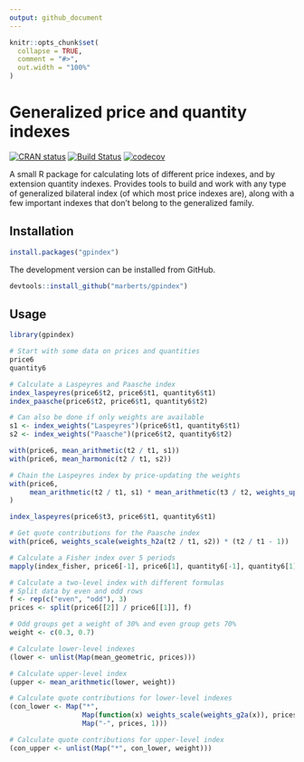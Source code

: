 ```yaml
---
output: github_document
---
```


<!-- README.md is generated from README.Rmd. Please edit that file. -->

```r
knitr::opts_chunk$set(
  collapse = TRUE,
  comment = "#>",
  out.width = "100%"
)
```

# Generalized price and quantity indexes

<!-- Badges -->
[![CRAN status](https://www.r-pkg.org/badges/version/gpindex)](https://cran.r-project.org/package=gpindex)
[![Build Status](https://travis-ci.org/marberts/gpindex.svg?branch=master)](https://travis-ci.org/marberts/gpindex)
[![codecov](https://codecov.io/gh/marberts/gpindex/branch/master/graph/badge.svg)](https://codecov.io/gh/marberts/gpindex)

A small R package for calculating lots of different price indexes, and by extension quantity indexes. Provides tools to build and work with any type of generalized bilateral index (of which most price indexes are), along with a few important indexes that don't belong to the generalized family. 

## Installation

```r
install.packages("gpindex")
```

The development version can be installed from GitHub.

```r
devtools::install_github("marberts/gpindex")
```

## Usage

```r
library(gpindex)

# Start with some data on prices and quantities
price6
quantity6

# Calculate a Laspeyres and Paasche index
index_laspeyres(price6$t2, price6$t1, quantity6$t1)
index_paasche(price6$t2, price6$t1, quantity6$t2)

# Can also be done if only weights are available
s1 <- index_weights("Laspeyres")(price6$t1, quantity6$t1)
s2 <- index_weights("Paasche")(price6$t2, quantity6$t2)

with(price6, mean_arithmetic(t2 / t1, s1))
with(price6, mean_harmonic(t2 / t1, s2))

# Chain the Laspeyres index by price-updating the weights
with(price6, 
     mean_arithmetic(t2 / t1, s1) * mean_arithmetic(t3 / t2, weights_update(t2 / t1, s1))
)

index_laspeyres(price6$t3, price6$t1, quantity6$t1)

# Get quote contributions for the Paasche index
with(price6, weights_scale(weights_h2a(t2 / t1, s2)) * (t2 / t1 - 1))

# Calculate a Fisher index over 5 periods
mapply(index_fisher, price6[-1], price6[1], quantity6[-1], quantity6[1])

# Calculate a two-level index with different formulas
# Split data by even and odd rows
f <- rep(c("even", "odd"), 3)
prices <- split(price6[[2]] / price6[[1]], f)

# Odd groups get a weight of 30% and even group gets 70%
weight <- c(0.3, 0.7)

# Calculate lower-level indexes
(lower <- unlist(Map(mean_geometric, prices)))

# Calculate upper-level index
(upper <- mean_arithmetic(lower, weight))

# Calculate quote contributions for lower-level indexes
(con_lower <- Map("*", 
                  Map(function(x) weights_scale(weights_g2a(x)), prices), 
                  Map("-", prices, 1)))

# Calculate quote contributions for upper-level index
(con_upper <- unlist(Map("*", con_lower, weight)))
```